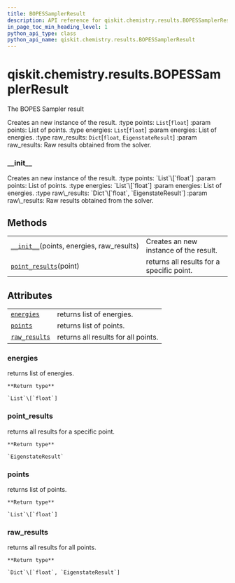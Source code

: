 ```yaml
---
title: BOPESSamplerResult
description: API reference for qiskit.chemistry.results.BOPESSamplerResult
in_page_toc_min_heading_level: 1
python_api_type: class
python_api_name: qiskit.chemistry.results.BOPESSamplerResult
---
```


<span id="qiskit-chemistry-results-bopessamplerresult" />

# qiskit.chemistry.results.BOPESSamplerResult

<Class id="qiskit.chemistry.results.BOPESSamplerResult" isDedicatedPage={true} github="https://github.com/qiskit-community/qiskit-aqua/tree/stable/0.8/qiskit/chemistry/results/bopes_sampler_result.py" signature="BOPESSamplerResult(points, energies, raw_results)" modifiers="class">
  The BOPES Sampler result

  Creates an new instance of the result. :type points: `List`\[`float`] :param points: List of points. :type energies: `List`\[`float`] :param energies: List of energies. :type raw\_results: `Dict`\[`float`, `EigenstateResult`] :param raw\_results: Raw results obtained from the solver.

  ### \_\_init\_\_

  <Function id="qiskit.chemistry.results.BOPESSamplerResult.__init__" signature="__init__(points, energies, raw_results)">
    Creates an new instance of the result. :type points: `List`\[`float`] :param points: List of points. :type energies: `List`\[`float`] :param energies: List of energies. :type raw\_results: `Dict`\[`float`, `EigenstateResult`] :param raw\_results: Raw results obtained from the solver.
  </Function>

  ## Methods

  |                                                                                                                                                            |                                           |
  | ---------------------------------------------------------------------------------------------------------------------------------------------------------- | ----------------------------------------- |
  | [`__init__`](#qiskit.chemistry.results.BOPESSamplerResult.__init__ "qiskit.chemistry.results.BOPESSamplerResult.__init__")(points, energies, raw\_results) | Creates an new instance of the result.    |
  | [`point_results`](#qiskit.chemistry.results.BOPESSamplerResult.point_results "qiskit.chemistry.results.BOPESSamplerResult.point_results")(point)           | returns all results for a specific point. |

  ## Attributes

  |                                                                                                                                     |                                     |
  | ----------------------------------------------------------------------------------------------------------------------------------- | ----------------------------------- |
  | [`energies`](#qiskit.chemistry.results.BOPESSamplerResult.energies "qiskit.chemistry.results.BOPESSamplerResult.energies")          | returns list of energies.           |
  | [`points`](#qiskit.chemistry.results.BOPESSamplerResult.points "qiskit.chemistry.results.BOPESSamplerResult.points")                | returns list of points.             |
  | [`raw_results`](#qiskit.chemistry.results.BOPESSamplerResult.raw_results "qiskit.chemistry.results.BOPESSamplerResult.raw_results") | returns all results for all points. |

  ### energies

  <Attribute id="qiskit.chemistry.results.BOPESSamplerResult.energies">
    returns list of energies.

    **Return type**

    `List`\[`float`]
  </Attribute>

  ### point\_results

  <Function id="qiskit.chemistry.results.BOPESSamplerResult.point_results" signature="point_results(point)">
    returns all results for a specific point.

    **Return type**

    `EigenstateResult`
  </Function>

  ### points

  <Attribute id="qiskit.chemistry.results.BOPESSamplerResult.points">
    returns list of points.

    **Return type**

    `List`\[`float`]
  </Attribute>

  ### raw\_results

  <Attribute id="qiskit.chemistry.results.BOPESSamplerResult.raw_results">
    returns all results for all points.

    **Return type**

    `Dict`\[`float`, `EigenstateResult`]
  </Attribute>
</Class>

